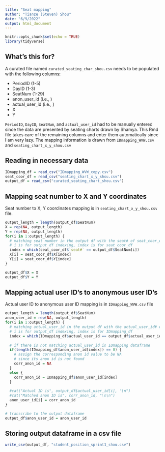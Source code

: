 ```yaml
---
title: "Seat mapping"
author: "Tianze (Steven) Shou"
date: "6/9/2022"
output: html_document
---
```


```r
knitr::opts_chunk$set(echo = TRUE)
library(tidyverse)
```

## What's this for? 

A curated file named `curated_seating_char_shou.csv` needs to be populated with the following columns: 

+ PeriodID (1-5)
+ DayID (1-3)
+ SeatNum (1-29)
+ anon_user_id (i.e., <Stud_xxx>)
+ actual_user_id (i.e., <greenalpaca>)
+ X
+ Y

`PeriodID`, `DayID`, `SeatNum`, and `actual_user_id` had to be manually entered since the data are presented by seating charts drawn by Shamya. This Rmd file takes care of the remaining columns and enter them automatically since I am very lazy. The mapping information is drawn from `IDmapping_WVW.csv` and `seating_chart_x_y_shou.csv` 

## Reading in necessary data 

```r
IDmapping_df = read_csv("IDmapping_WVW_copy.csv") 
seat_coor_df = read_csv("seating_chart_x_y_shou.csv")
output_df = read_csv("curated_seating_chart_shou.csv")
```

## Mapping seat number to X and Y coordinates 

Seat number to X, Y coordinates mapping is in `seating_chart_x_y_shou.csv` file. 

```r
output_length = length(output_df$SeatNum)
X = rep(NA, output_length)
Y = rep(NA, output_length)
for(i in 1:output_length) { 
  # matching seat number in the output df with the seat# of seat_coor_df
  # i is for output_df indexing, index is for seat_coor_df
  index = which(seat_coor_df$`seat#` == output_df$SeatNum[i]) 
  X[i] = seat_coor_df$X[index]
  Y[i] = seat_coor_df$Y[index] 
}

output_df$X = X 
output_df$Y = Y

```


## Mapping actual user ID's to anonymous user ID's 

Actual user ID to anonymous user ID mapping is in `IDmapping_WVW.csv` file 

```r
output_length = length(output_df$SeatNum)
anon_user_id = rep(NA, output_length)
for(i in 1:output_length) { 
  # matching actual_user_id in the output df with the actual_user_id# of IDmapping_df
  # i is for output_df indexing, index is for IDmapping_df
  index = which(IDmapping_df$actual_user_id == output_df$actual_user_id[i])
  
  # if there is not matching actual_user_id in IDmapping dataframe 
  if(length(IDmapping_df$anon_user_id[index]) == 0) {
    # assign the corresponding anon id value to be NA 
    # since its anon id is not found
    corr_anon_id = NA
  }
  else {
    corr_anon_id = IDmapping_df$anon_user_id[index]
  }
  
  #cat("Actual ID is", output_df$actual_user_id[i], "\n")
  #cat("Matched anon ID is", corr_anon_id, "\n\n") 
  anon_user_id[i] = corr_anon_id 
}

# transcribe to the output dataframe 
output_df$anon_user_id = anon_user_id 
```

## Storing output dataframe in a csv file 

```r
write_csv(output_df, "student_position_sprint1_shou.csv") 
```





